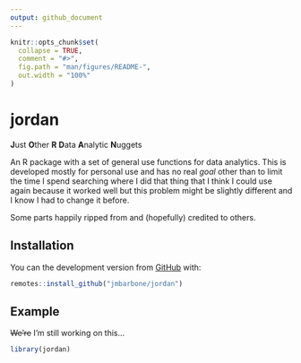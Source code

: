 ```yaml
---
output: github_document
---
```


<!-- README.md is generated from README.Rmd. Please edit that file -->

```r
knitr::opts_chunk$set(
  collapse = TRUE,
  comment = "#>",
  fig.path = "man/figures/README-",
  out.width = "100%"
)
```

# jordan

<!-- badges: start -->
<!-- badges: end -->

**J**ust **O**ther **R** **D**ata **A**nalytic **N**uggets

An R package with a set of general use functions for data analytics.
This is developed mostly for personal use and has no real _goal_ other than to limit the time I spend searching where I did that thing that I think I could use again because it worked well but this problem might be slightly different and I know I had to change it before.

Some parts happily ripped from and (hopefully) credited to others.

## Installation

You can the development version from [GitHub](https://github.com/jmbarbone/jordan) with:

``` r
remotes::install_github("jmbarbone/jordan")
```
## Example

~~We're~~ I'm still working on this...

```r
library(jordan)
```


